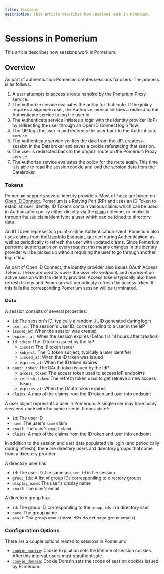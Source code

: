 ```yaml
---
title: Sessions
description: This article describes how sessions work in Pomerium.
---
```


# Sessions in Pomerium

This article describes how sessions work in Pomerium.

## Overview

As part of authentication Pomerium creates sessions for users. The process is as follows:

1. A user attempts to access a route handled by the Pomerium Proxy service.
2. The Authorize service evaluates the policy for that route. If the policy requires a signed-in user, the Authorize service initiates a redirect to the Authenticate service to log the user in.
3. The Authenticate service initiates a login with the identity provider (IdP) by redirecting the user through an Open ID Connect login flow.
4. The IdP logs the user in and redirects the user back to the Authenticate service.
5. The Authenticate service verifies the data from the IdP, creates a session in the Databroker and saves a cookie referencing that session.
6. The user is redirected back to the original route on the Pomerium Proxy service.
7. The Authorize service evaluates the policy for the route again. This time it is able to read the session cookie and load the session data from the Databroker.

### Tokens

Pomerium supports several identity providers. Most of these are based on [Open ID Connect](https://openid.net/specs/openid-connect-core-1_0.html). Pomerium is a Relying Part (RP) and uses an ID Token to establish user identity. ID Tokens contain various claims which can be used in Authorization policy either directly via the [claim](/docs/internals/ppl#supported-ppl-criteria) criterion, or implicitly through the `sub` claim identifying a user which can be joined to [directory data](/docs/integrations/user-standing/directory-sync).

An ID Token represents a point-in-time Authentication event. Pomerium also uses claims from the [UserInfo Endpoint](https://openid.net/specs/openid-connect-core-1_0.html#UserInfo), queried during Authentication, as well as periodically to refresh the user with updated claims. Since Pomerium performs authorization on every request this means changes in the identity provider will be picked up without requiring the user to go through another login flow.

As part of Open ID Connect, the identity provider also issues OAuth Access Tokens. These are used to query the user info endpoint, and represent an active session with the identity provider. Access tokens typically also have refresh tokens and Pomerium will periodically refresh the access token. If this fails the corresponding Pomerium session will be terminated.

### Data

A session consists of several properties:

- `id`: The session's ID, typically a random UUID generated during login
- `user_id`: The session's User ID, corresponding to a user in the IdP
- `issued_at`: When the session was created
- `expires_at`: When the session expires (Default is 14 hours after creation)
- `id_token`: The ID token issued by the IdP
  - `issuer`: The ID token issuer
  - `subject`: The ID token subject, typically a user identifier
  - `issued_at`: When the ID token was issued
  - `expires_at`: When the ID token expires
- `oauth_token`: The OAuth token issued by the IdP
  - `access_token`: The access token used to access IdP endpoints
  - `refresh_token`: The refresh token used to get retrieve a new access token
  - `expires_at`: When the OAuth token expires
- `claims`: A map of the claims from the ID token and user info endpoint

A user object represents a user in Pomerium. A single user may have many sessions, each with the same user id. It consists of:

- `id`: The user ID
- `name`: The user's `name` claim
- `email`: The user's `email` claim
- `claims`: A map of the claims from the ID token and user info endpoint

In addition to the session and user data populated via login (and periodically during refresh), there are directory users and directory groups that come from a directory provider.

A directory user has:

- `id`: The user ID, the same as `user_id` in the session
- `group_ids`: A list of group IDs corresponding to directory groups
- `display_name`: The user's display name
- `email`: The user's email

A directory group has:

- `id`: The group ID, corresponding to the `group_ids` in a directory user
- `name`: The group name
- `email`: The group email (most IdPs do not have group emails)

### Configuration Options

There are a couple options related to sessions in Pomerium:

- [`cookie_expire`](/docs/reference/cookies#cookie-expiration): Cookie Expiration sets the lifetime of session cookies. After this interval, users must reauthenticate.
- [`cookie_domain`](/docs/reference/cookies#cookie-domain): Cookie Domain sets the scope of session cookies issued by Pomerium.
